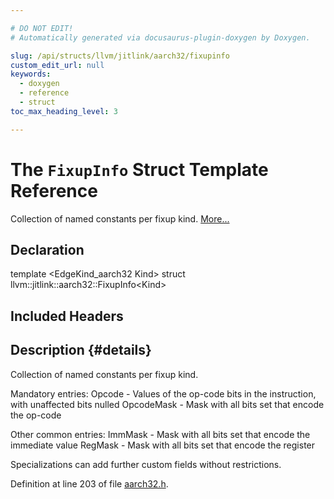 ```yaml
---

# DO NOT EDIT!
# Automatically generated via docusaurus-plugin-doxygen by Doxygen.

slug: /api/structs/llvm/jitlink/aarch32/fixupinfo
custom_edit_url: null
keywords:
  - doxygen
  - reference
  - struct
toc_max_heading_level: 3

---
```





# The `FixupInfo` Struct Template Reference

<DoxygenPage pluginConfig={pluginConfig}>

Collection of named constants per fixup kind. <a href="#details">More...</a>

## Declaration

<CodeBlock>template &lt;EdgeKind&#95;aarch32 Kind&gt;
struct llvm::jitlink::aarch32::FixupInfo&lt;Kind&gt;</CodeBlock>

## Included Headers

<IncludesList>
<IncludesListItem
  filePath="llvm/ExecutionEngine/JITLink/aarch32.h"
  permalink="/docs/api/files/include/include/llvm/include/llvm/executionengine/include/llvm/executionengine/jitlink/aarch32-h"
  isLocal="true" />
</IncludesList>

## Description {#details}

Collection of named constants per fixup kind.

Mandatory entries: Opcode - Values of the op-code bits in the instruction, with unaffected bits nulled OpcodeMask - Mask with all bits set that encode the op-code

Other common entries: ImmMask - Mask with all bits set that encode the immediate value RegMask - Mask with all bits set that encode the register

Specializations can add further custom fields without restrictions.

Definition at line 203 of file <a href="/docs/api/files/include/include/llvm/include/llvm/executionengine/include/llvm/executionengine/jitlink/aarch32-h">aarch32.h</a>.

</DoxygenPage>
